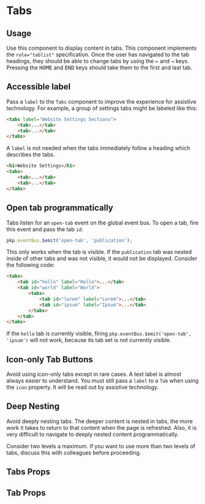 

<Meta of={TabsStories} />

# Tabs

## Usage

Use this component to display content in tabs. This component implements the `role="tablist"` specification. Once the user has navigated to the tab headings, they should be able to change tabs by using the <kbd>←</kbd> and <kbd>→</kbd> keys. Pressing the <kbd>HOME</kbd> and <kbd>END</kbd> keys should take them to the first and last tab.

## Accessible label

Pass a `label` to the `Tabs` component to improve the experience for assistive technology. For example, a group of settings tabs might be labeled like this:

```html
<tabs label="Website Settings Sections">
	<tab>...</tab>
	<tab>...</tab>
</tabs>
```

A `label` is not needed when the tabs immediately follow a heading which describes the tabs.

```html
<h1>Website Settings</h1>
<tabs>
	<tab>...</tab>
	<tab>...</tab>
</tabs>
```

## Open tab programmatically

Tabs listen for an `open-tab` event on the global event bus. To open a tab, fire this event and pass the tab `id`:

```js
pkp.eventBus.$emit('open-tab', 'publication');
```

This only works when the tab is visible. If the `publication` tab was nested inside of other tabs and was not visible, it would not be displayed. Consider the following code:

```html
<tabs>
	<tab id="hello" label="Hello">...</tab>
	<tab id="world" label="World">
		<tabs>
			<tab id="lorem" label="Lorem">...</tab>
			<tab id="ipsum" label="Ipsum">...</tab>
		</tabs>
	</tab>
</tabs>
```

If the `hello` tab is currently visible, firing `pkp.eventBus.$emit('open-tab', 'ipsum')` will not work, because its tab set is not currently visible.

## Icon-only Tab Buttons

Avoid using icon-only tabs except in rare cases. A text label is almost always easier to understand. You must still pass a `label` to a `Tab` when using the `icon` property. It will be read out by assistive technology.

## Deep Nesting

Avoid deeply nesting tabs. The deeper content is nested in tabs, the more work it takes to return to that content when the page is refreshed. Also, it is very difficult to navigate to deeply nested content programmatically.

Consider two levels a maximum. If you want to use more than two levels of tabs, discuss this with colleagues before proceeding.

## Tabs Props

<ArgTypes />

## Tab Props

<ArgTypes of={Tab} />
<Stories />
